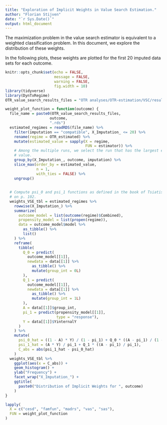 ```yaml
---
title: "Exploration of Implicit Weights in Value Search Estimation."
author: "Florian Stijven"
date: "`r Sys.Date()`"
output: html_document
---
```


The maximization problem in the value search estimator is equivalent to a 
weighted classification problem. In this document, we explore the distribution
of these weights. 

In the following plots, these weights are plotted for the first 20 imputed data
sets for each outcome. 

```r
knitr::opts_chunk$set(echo = FALSE,
                      message = FALSE,
                      warning = FALSE,
                      fig.width = 10)
library(tidyverse)
library(DynTxRegime)
OTR_value_search_results_files = "OTR analyses/OTR-estimation/VSC/results/OTR_results_"
```


```r
weight_plot_function = function(outcome) {
  file_name = paste0(OTR_value_search_results_files, 
                    outcome, 
                    ".rds")
  estimated_regimes = readRDS(file_name) %>%
    filter(imputation == "compatible", X_Imputation_ <= 20) %>%
    rename(regime = OTR_estimated) %>%
    mutate(estimated_value = sapply(X = regime,
                                    FUN = estimator)) %>%
    # Among the multiple runs, we select the run that has the largest estimated
    # value.
    group_by(X_Imputation_, outcome, imputation) %>%
    slice_max(order_by = estimated_value,
              n = 1,
              with_ties = FALSE) %>%
    ungroup() 
  
  
  # Compute psi_0 and psi_1 functions as defined in the book of Tsiatis et al.
  # on p. 102.
  weights_VSE_tbl = estimated_regimes %>%
    rowwise(X_Imputation_) %>%
    summarize(
      outcome_model = list(outcome(regime)$Combined),
      propensity_model = list(propen(regime)),
      data = outcome_model$model %>%
        as_tibble() %>%
        list()
    ) %>%
    reframe(
      tibble(
        Q_0 = predict(
          outcome_model[[1]],
          newdata = data[[1]] %>%
            as_tibble() %>%
            mutate(group_int = 0L)
        ),
        Q_1 = predict(
          outcome_model[[1]],
          newdata = data[[1]] %>%
            as_tibble() %>%
            mutate(group_int = 1L)
        ),
        A = data[[1]]$group_int,
        pi_1 = predict(propensity_model[[1]],
                       type = "response"),
        Y = data[[1]]$YinternalY
      )
    ) %>%
    mutate(
      psi_0_hat = ((1 - A) * Y) / (1 - pi_1) + Q_0 * ((A - pi_1) / (1 - pi_1)),
      psi_1_hat = (A * Y) / pi_1 + Q_1 * ((A - pi_1) / pi_1),
      C_abs = abs(psi_1_hat - psi_0_hat)
    )
  weights_VSE_tbl %>%
    ggplot(aes(x = C_abs)) +
    geom_histogram() +
    ylab("Frequency") +
    facet_wrap("X_Imputation_") +
    ggtitle(
      paste0("Distribution of Implicit Weights for ", outcome)
    )
}
```

```r
lapply(
  X = c("cesd", "famfun", "madrs", "vas", "sas"),
  FUN = weight_plot_function
)
```


